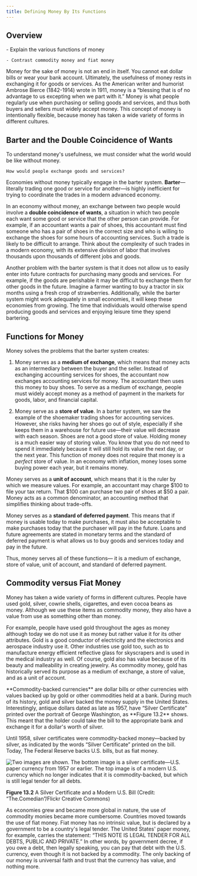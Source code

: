 ```yaml
---
title: Defining Money By Its Functions
---
```


## Overview

<Info title='By the end of this section, you will be able to:'>
    - Explain the various functions of money

    - Contrast commodity money and fiat money

</Info>

Money for the sake of money is not an end in itself. You cannot eat dollar bills or wear your bank account. Ultimately, the usefulness of money rests in exchanging it for goods or services. As the American writer and humorist Ambrose Bierce (1842-1914) wrote in 1911, money is a “blessing that is of no advantage to us excepting when we part with it.” Money is what people regularly use when purchasing or selling goods and services, and thus both buyers and sellers must widely accept money. This concept of money is intentionally flexible, because money has taken a wide variety of forms in different cultures.

## Barter and the Double Coincidence of Wants

<Callout>
    To understand money's usefulness, we must consider what the world would be like
    without money.

    How would people exchange goods and services?

</Callout>

Economies without money typically engage in the barter system. **Barter**—literally trading one good or service for another—is highly inefficient for trying to coordinate the trades in a modern advanced economy.

In an economy without money, an exchange between two people would involve a **double coincidence of wants**, a situation in which two people each want some good or service that the other person can provide. For example, if an accountant wants a pair of shoes, this accountant must find someone who has a pair of shoes in the correct size and who is willing to exchange the shoes for some hours of accounting services. Such a trade is likely to be difficult to arrange. Think about the complexity of such trades in a modern economy, with its extensive division of labor that involves thousands upon thousands of different jobs and goods.

Another problem with the barter system is that it does not allow us to easily enter into future contracts for purchasing many goods and services. For example, if the goods are perishable it may be difficult to exchange them for other goods in the future. Imagine a farmer wanting to buy a tractor in six months using a fresh crop of strawberries. Additionally, while the barter system might work adequately in small economies, it will keep these economies from growing. The time that individuals would otherwise spend producing goods and services and enjoying leisure time they spend bartering.

## Functions for Money

Money solves the problems that the barter system creates:

1. Money serves as a **medium of exchange**, which means that money acts as an intermediary between the buyer and the seller. Instead of exchanging accounting services for shoes, the accountant now exchanges accounting services for money. The accountant then uses this money to buy shoes. To serve as a medium of exchange, people must widely accept money as a method of payment in the markets for goods, labor, and financial capital.

2. Money serve as a **store of value**. In a barter system, we saw the example of the shoemaker trading shoes for accounting services. However, she risks having her shoes go out of style, especially if she keeps them in a warehouse for future use—their value will decrease with each season. Shoes are not a good store of value. Holding money is a much easier way of storing value. You know that you do not need to spend it immediately because it will still hold its value the next day, or the next year. This function of money does not require that money is a _perfect_ store of value. In an economy with inflation, money loses some buying power each year, but it remains money.

Money serves as a **unit of account**, which means that it is the ruler by which we measure values. For example, an accountant may charge $100 to file your tax return. That $100 can purchase two pair of shoes at $50 a pair. Money acts as a common denominator, an accounting method that simplifies thinking about trade-offs.

Money serves as a **standard of deferred payment**. This means that if money is usable today to make purchases, it must also be acceptable to make purchases today that the purchaser will pay in the future. Loans and future agreements are stated in monetary terms and the standard of deferred payment is what allows us to buy goods and services today and pay in the future.

<Warning>
  Thus, money serves all of these functions— it is a medium of exchange, store
  of value, unit of account, and standard of deferred payment.
</Warning>

## Commodity versus Fiat Money

Money has taken a wide variety of forms in different cultures. People have used gold, silver, cowrie shells, cigarettes, and even cocoa beans as money. Although we use these items as commodity money, they also have a value from use as something other than money.

For example, people have used gold throughout the ages as money although today we do not use it as money but rather value it for its other attributes. Gold is a good conductor of electricity and the electronics and aerospace industry use it. Other industries use gold too, such as to manufacture energy efficient reflective glass for skyscrapers and is used in the medical industry as well. Of course, gold also has value because of its beauty and malleability in creating jewelry. As commodity money, gold has historically served its purpose as a medium of exchange, a store of value, and as a unit of account.

<Columns>
<Column>
**Commodity-backed currencies** are dollar bills or other currencies with values backed up by gold or other commodities held at a bank. During much of its history, gold and silver backed the money supply in the United States. Interestingly, antique dollars dated as late as 1957, have “Silver Certificate” printed over the portrait of George Washington, as **Figure 13.2** shows. This meant that the holder could take the bill to the appropriate bank and exchange it for a dollar's worth of silver.

Until 1958, silver certificates were commodity-backed money—backed by silver, as indicated by the words “Silver Certificate” printed on the bill. Today, The Federal Reserve backs U.S. bills, but as fiat money.

</Column>
<Column>
<Image alt='Two images are shown. The bottom image is a silver certificate—U.S. paper currency from 1957 or earlier. The top image is of a modern U.S. currency which no longer indicates that it is commodity-backed, but which is still legal tender for all debts.' src='/images/module-4/chapter-13/section-1/5d0bade81d7fbf72619dbe3ada2a56c277f1a5b1.png' width={400} height={500} >

**Figure 13.2** A Silver Certificate and a Modern U.S. Bill (Credit: “The.Comedian”/Flickr Creative Commons)

</Image>
</Column>
</Columns>

As economies grew and became more global in nature, the use of commodity monies became more cumbersome. Countries moved towards the use of fiat money. Fiat money has no intrinsic value, but is declared by a government to be a country's legal tender. The United States' paper money, for example, carries the statement: “THIS NOTE IS LEGAL TENDER FOR ALL DEBTS, PUBLIC AND PRIVATE.” In other words, by government decree, if you owe a debt, then legally speaking, you can pay that debt with the U.S. currency, even though it is not backed by a commodity. The only backing of our money is universal faith and trust that the currency has value, and nothing more.
